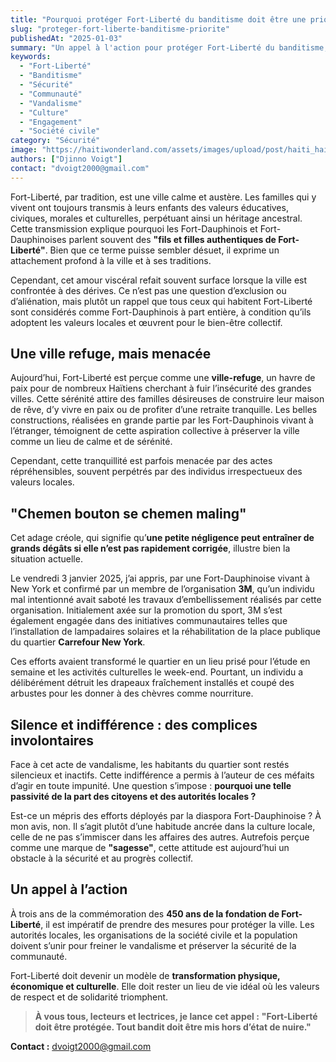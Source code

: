 ```yaml
---
title: "Pourquoi protéger Fort-Liberté du banditisme doit être une priorité pour tous les Fort-Dauphinois et Fort-Dauphinoises ?"
slug: "proteger-fort-liberte-banditisme-priorite"
publishedAt: "2025-01-03"
summary: "Un appel à l'action pour protéger Fort-Liberté du banditisme, soulignant l'importance de l'engagement communautaire et de la préservation des valeurs locales."
keywords: 
  - "Fort-Liberté"
  - "Banditisme"
  - "Sécurité"
  - "Communauté"
  - "Vandalisme"
  - "Culture"
  - "Engagement"
  - "Société civile"
category: "Sécurité"
image: "https://haitiwonderland.com/assets/images/upload/post/haiti_haiti--fort-liberte_1706973352_0.jpg"
authors: ["Djinno Voigt"]
contact: "dvoigt2000@gmail.com"
---
```


Fort-Liberté, par tradition, est une ville calme et austère. Les familles qui y vivent ont toujours transmis à leurs enfants des valeurs éducatives, civiques, morales et culturelles, perpétuant ainsi un héritage ancestral. Cette transmission explique pourquoi les Fort-Dauphinois et Fort-Dauphinoises parlent souvent des **"fils et filles authentiques de Fort-Liberté"**. Bien que ce terme puisse sembler désuet, il exprime un attachement profond à la ville et à ses traditions.

Cependant, cet amour viscéral refait souvent surface lorsque la ville est confrontée à des dérives. Ce n’est pas une question d’exclusion ou d’aliénation, mais plutôt un rappel que tous ceux qui habitent Fort-Liberté sont considérés comme Fort-Dauphinois à part entière, à condition qu’ils adoptent les valeurs locales et œuvrent pour le bien-être collectif.

## Une ville refuge, mais menacée

Aujourd’hui, Fort-Liberté est perçue comme une **ville-refuge**, un havre de paix pour de nombreux Haïtiens cherchant à fuir l’insécurité des grandes villes. Cette sérénité attire des familles désireuses de construire leur maison de rêve, d’y vivre en paix ou de profiter d’une retraite tranquille. Les belles constructions, réalisées en grande partie par les Fort-Dauphinois vivant à l’étranger, témoignent de cette aspiration collective à préserver la ville comme un lieu de calme et de sérénité.

Cependant, cette tranquillité est parfois menacée par des actes répréhensibles, souvent perpétrés par des individus irrespectueux des valeurs locales.

## "Chemen bouton se chemen maling"

Cet adage créole, qui signifie qu’**une petite négligence peut entraîner de grands dégâts si elle n’est pas rapidement corrigée**, illustre bien la situation actuelle.

Le vendredi 3 janvier 2025, j’ai appris, par une Fort-Dauphinoise vivant à New York et confirmé par un membre de l’organisation **3M**, qu’un individu mal intentionné avait saboté les travaux d’embellissement réalisés par cette organisation. Initialement axée sur la promotion du sport, 3M s’est également engagée dans des initiatives communautaires telles que l’installation de lampadaires solaires et la réhabilitation de la place publique du quartier **Carrefour New York**.

Ces efforts avaient transformé le quartier en un lieu prisé pour l’étude en semaine et les activités culturelles le week-end. Pourtant, un individu a délibérément détruit les drapeaux fraîchement installés et coupé des arbustes pour les donner à des chèvres comme nourriture.

## Silence et indifférence : des complices involontaires

Face à cet acte de vandalisme, les habitants du quartier sont restés silencieux et inactifs. Cette indifférence a permis à l’auteur de ces méfaits d’agir en toute impunité. Une question s’impose : **pourquoi une telle passivité de la part des citoyens et des autorités locales ?**

Est-ce un mépris des efforts déployés par la diaspora Fort-Dauphinoise ? À mon avis, non. Il s’agit plutôt d’une habitude ancrée dans la culture locale, celle de ne pas s’immiscer dans les affaires des autres. Autrefois perçue comme une marque de **"sagesse"**, cette attitude est aujourd’hui un obstacle à la sécurité et au progrès collectif.

## Un appel à l’action

À trois ans de la commémoration des **450 ans de la fondation de Fort-Liberté**, il est impératif de prendre des mesures pour protéger la ville. Les autorités locales, les organisations de la société civile et la population doivent s’unir pour freiner le vandalisme et préserver la sécurité de la communauté.

Fort-Liberté doit devenir un modèle de **transformation physique, économique et culturelle**. Elle doit rester un lieu de vie idéal où les valeurs de respect et de solidarité triomphent.

> **À vous tous, lecteurs et lectrices, je lance cet appel :**
> **"Fort-Liberté doit être protégée. Tout bandit doit être mis hors d’état de nuire."**

**Contact :** [dvoigt2000@gmail.com](mailto:dvoigt2000@gmail.com)